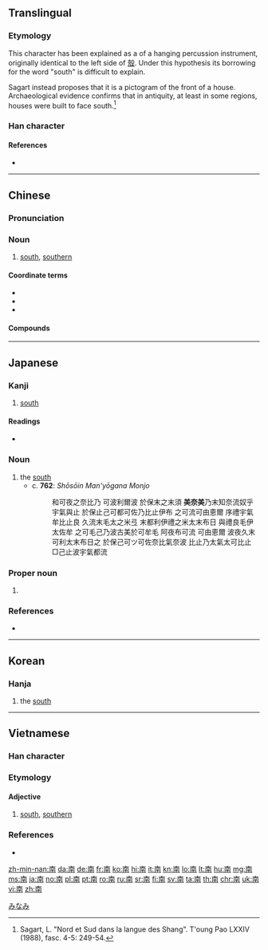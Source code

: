==Translingual==

===Etymology===
This character has been explained as a {{liushu|p}} of a hanging percussion instrument, originally identical to the left side of [[殼]]. Under this hypothesis its borrowing for the word "south" is difficult to explain.

Sagart instead proposes that it is a pictogram of the front of a house. Archaeological evidence confirms that in antiquity, at least in some regions, houses were built to face south.<ref>Sagart, L. "Nord et Sud dans la langue des Shang". T'oung Pao LXXIV (1988), fasc. 4-5: 249-54.</ref>

===Han character===
{{Han char|rn=24|rad=十|as=07|sn=9|four=40227|canj=JBTJ|ids=⿱十⿵冂𢆉}}
{{stroke order}}

====References====
* {{Han ref|kx=0157.050|dkj=02750|dj=0357.080|hdz=10065.020|uh=5357|ud=21335|bh=AB6E|bd=43886}}
<references/>

----

==Chinese==
{{zh-forms}}

===Pronunciation===
{{zh-pron
|m=nán
|ma=y
|c=naam4
|h=pfs=nàm
|mn=lâm
|w=3noe
|mc=y
|oc=y
|cat=n}}

===Noun===
{{zh-noun}}

# [[south]], [[southern]]

====Coordinate terms====
* {{zh-l|東/东}}
* {{zh-l|西}}
* {{zh-l|北}}

====Compounds====
{{der3|title=Compounds
| {{zh-l|南半球}}
| {{zh-l|南北}}
| {{zh-l|南邊}}
| {{zh-l|南部}}
| {{zh-l|南豆腐}}
| {{zh-l|南方}}
| {{zh-l|南非}}
| {{zh-l|南宮}}
| {{zh-l|南瓜}}
| {{zh-l|南國}}
| {{zh-l|南寒帶}}
| {{zh-l|南胡}}
| {{zh-l|南回歸線}}
| {{zh-l|南貨}}
| {{zh-l|南極}}
| {{zh-l|南極光}}
| {{zh-l|南極圈}}
| {{zh-l|南京}}
| {{zh-l|南柯一夢}}
| {{zh-l|南面}}, {{zh-l|南面兒}}
| {{zh-l|南南合作}}
| {{zh-l|南歐}}
| {{zh-l|南腔北調}}
| {{zh-l|南曲}}
| {{zh-l|南式}}
| {{zh-l|南斯拉夫}}
| {{zh-l|南天極}}
| {{zh-l|南甜北鹹}}
| {{zh-l|南緯}}
| {{zh-l|南味}}
| {{zh-l|南溫帶}}
| {{zh-l|南戲}}
| {{zh-l|南下}}
| {{zh-l|南亞}}
| {{zh-l|南洋}}
| {{zh-l|南轅北轍}}
| {{zh-l|南竹}}
}}

{{zh-cat|Beginning|Compass points}}

----

==Japanese==

===Kanji===
{{ja-kanji|grade=2|rs=十07}}

# [[south]]

====Readings====
* {{ja-readings|goon=[[なん]] (nan), [[み]] (mi)|kanyoon=[[な]] (na)|kanon=[[だん]] (dan)|kun=[[みなみ]] (minami)}}

{{ja-kanjitab|みなみ|yomi=k}}

===Noun===
{{ja-noun|みなみ}}

# the [[south]]
#* c. '''762''': ''Shōsōin Man'yōgana Monjo''
#*: 和可夜之奈比乃 可波利爾波 於保末之末須 '''美奈美'''乃末知奈流奴乎 宇氣與止 於保止己可都可佐乃比止伊布 之可流可由恵爾 序禮宇氣牟比止良 久流末毛太之米弖 末都利伊禮之米太末布日 與禮良毛伊太佐牟 之可毛己乃波古美於可牟毛 阿夜布可流 可由恵爾 波夜久末可利太末布日之 於保己可ツ可佐奈比氣奈波 比止乃太氣太可比止 □己止波宇氣都流

===Proper noun===
{{ja-pos|みなみ|proper}}

# {{surname|lang=ja|sort=みなみ}}

===References===
* {{R:Nara Ibun 3}}

[[Category:1000 Japanese basic words|みなみ]]

----

==Korean==

===Hanja===
{{ko-hanja|hangeul=남|rv=nam|mr=nam|y=nam|eumhun=남녘|ehrv=namnyeok|ehmr=namnyŏk|ehy=namnyekh}}

# the [[south]]

----

==Vietnamese==

===Han character===
{{vi-readings|hanviet=[[nam]], [[na]]|rs=十07}}

===Etymology===
{{rfe|lang=vi}}

====Adjective====
{{vi-adj|sc=Hani|nam|rs=十07}}

# [[south]], [[southern]]

===References===
* {{R:WinVNKey:Lê Sơn Thanh}}

[[zh-min-nan:南]]
[[da:南]]
[[de:南]]
[[fr:南]]
[[ko:南]]
[[hi:南]]
[[it:南]]
[[kn:南]]
[[lo:南]]
[[lt:南]]
[[hu:南]]
[[mg:南]]
[[ms:南]]
[[ja:南]]
[[no:南]]
[[pl:南]]
[[pt:南]]
[[ro:南]]
[[ru:南]]
[[sr:南]]
[[fi:南]]
[[sv:南]]
[[ta:南]]
[[th:南]]
[[chr:南]]
[[uk:南]]
[[vi:南]]
[[zh:南]]
